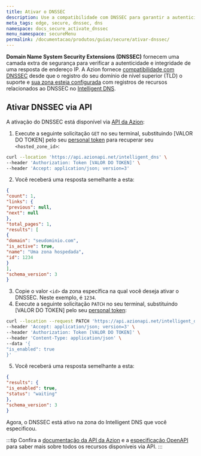 ```yaml
---
title: Ativar o DNSSEC
description: Use a compatibilidade com DNSSEC para garantir a autenticidade e integridade de uma resposta de endereço IP.
meta_tags: edge, secure, dnssec, dns
namespace: docs_secure_activate_dnssec
menu_namespace: secureMenu
permalink: /documentacao/produtos/guias/secure/ativar-dnssec/
---
```


**Domain Name System Security Extensions (DNSSEC)** fornecem uma camada extra de segurança para verificar a autenticidade e integridade de uma resposta de endereço IP. A Azion fornece [compatibilidade com DNSSEC](/pt-br/documentacao/produtos/intelligent-dns/compatibilidade-dnssec/) desde que o registro do seu domínio de nível superior (TLD) o suporte e [sua zona esteja configurada](/en/documentation/products/guides/secure/intelligent-dns-configure-main-settings/) com registros de recursos relacionados ao DNSSEC no [Intelligent DNS](/pt-br/documentacao/produtos/guias/secure/add-records/).

## Ativar DNSSEC via API

A ativação do DNSSEC está disponível via [API da Azion](https://api.azion.com/#f0f730a3-9739-40cf-ad07-0b7bca8abac8):

1. Execute a seguinte solicitação `GET` no seu terminal, substituindo [VALOR DO TOKEN] pelo seu [personal token](/pt-br/documentacao/produtos/guias/personal-tokens/) para recuperar seu `<hosted_zone_id>`:

```bash
curl --location 'https://api.azionapi.net/intelligent_dns' \
--header 'Authorization: Token [VALOR DO TOKEN]' \
--header 'Accept: application/json; version=3'
```

2. Você receberá uma resposta semelhante a esta:

```json
{
"count": 1,
"links": {
"previous": null,
"next": null
},
"total_pages": 1,
"results": [
{
"domain": "seudominio.com",
"is_active": true,
"name": "Uma zona hospedada",
"id": 1234
}
],
"schema_version": 3
}
```


3. Copie o valor `<id>` da zona específica na qual você deseja ativar o DNSSEC. Neste exemplo, é `1234`.
4. Execute a seguinte solicitação `PATCH` no seu terminal, substituindo [VALOR DO TOKEN] pelo seu [personal token](/pt-br/documentacao/produtos/guias/personal-tokens/):

```bash
curl --location --request PATCH 'https://api.azionapi.net/intelligent_dns/hosted_zone_id/dnssec' \
--header 'Accept: application/json; version=3' \
--header 'Authorization: Token [VALOR DO TOKEN]' \
--header 'Content-Type: application/json' \
--data '{
"is_enabled": true
}'
```


5. Você receberá uma resposta semelhante a esta:

```json
{
"results": {
"is_enabled": true,
"status": "waiting"
},
"schema_version": 3
}
```

Agora, o DNSSEC está ativo na zona do Intelligent DNS que você especificou.

:::tip
Confira a [documentação da API da Azion](https://api.azion.com/) e a [especificação OpenAPI](https://github.com/aziontech/azionapi-openapi/) para saber mais sobre todos os recursos disponíveis via API.
:::